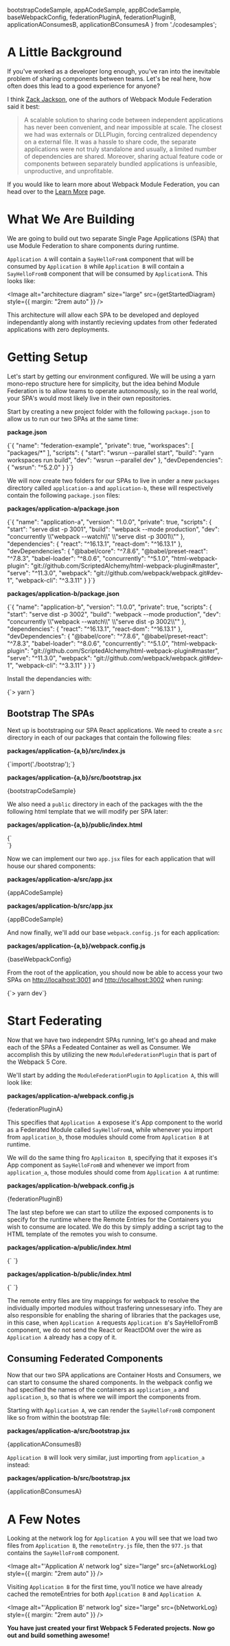 

  bootstrapCodeSample,
  appACodeSample,
  appBCodeSample,
  baseWebpackConfig,
  federationPluginA,
  federationPluginB,
  applicationAConsumesB,
  applicationBConsumesA
} from './codesamples';

# A Little Background

If you've worked as a developer long enough, you've ran into the inevitable problem of sharing components between teams. Let's be real here, how often does this lead to a good experience for anyone?

I think [Zack Jackson](https://indepth.dev/webpack-5-module-federation-a-game-changer-in-javascript-architecture/), one of the authors of Webpack Module Federation said it best:

> A scalable solution to sharing code between independent applications has never been convenient, and near impossible at scale. The closest we had was externals or DLLPlugin, forcing centralized dependency on a external file. It was a hassle to share code, the separate applications were not truly standalone and usually, a limited number of dependencies are shared. Moreover, sharing actual feature code or components between separately bundled applications is unfeasible, unproductive, and unprofitable.

If you would like to learn more about Webpack Module Federation, you can head over to the [Learn More](/learn-more) page.


# What We Are Building

We are going to build out two separate Single Page Applications (SPA) that use Module Federation to share components during runtime.

`Application A` will contain a `SayHelloFromA` component that will be consumed by `Application B` while `Application B` will contain a `SayHelloFromB` component that will be consumed by `ApplicationA`. This looks like:

<Image alt="architecture diagram" size="large" src={getStartedDiagram} style={{ margin: "2rem auto" }} />

This architecture will allow each SPA to be developed and deployed independantly along with instantly recieving updates from other federated applications with zero deployments.

# Getting Setup

Let's start by getting our environment configured. We will be using a yarn mono-repo structure here for simplicity, but the idea behind Module Federation is to allow teams to operate autonomously, so in the real world, your SPA's would most likely live in their own repositories.

Start by creating a new project folder with the following `package.json` to allow us to run our two SPAs at the same time:

**package.json**

<SyntaxHighlighter language="json" style={ghcolors}>
  {`{
  "name": "federation-example",
  "private": true,
  "workspaces": [
    "packages/*"
  ],
  "scripts": {
    "start": "wsrun --parallel start",
    "build": "yarn workspaces run build",
    "dev": "wsrun --parallel dev"
  },
  "devDependencies": {
    "wsrun": "^5.2.0"
  }
}`}
</SyntaxHighlighter>

We will now create two folders for our SPAs to live in under a new `packages` directory called `application-a` and `application-b`, these will respectively contain the following `package.json` files:

**packages/application-a/package.json**

<SyntaxHighlighter language="json" style={ghcolors}>
  {`{
  "name": "application-a",
  "version": "1.0.0",
  "private": true,
  "scripts": {
    "start": "serve dist -p 3001",
    "build": "webpack --mode production",
    "dev": "concurrently \\"webpack --watch\\" \\"serve dist -p 3001\\""
  },
  "dependencies": {
    "react": "^16.13.1",
    "react-dom": "^16.13.1"
  },
  "devDependencies": {
    "@babel/core": "^7.8.6",
    "@babel/preset-react": "^7.8.3",
    "babel-loader": "^8.0.6",
    "concurrently": "^5.1.0",
    "html-webpack-plugin": "git://github.com/ScriptedAlchemy/html-webpack-plugin#master",
    "serve": "^11.3.0",
    "webpack": "git://github.com/webpack/webpack.git#dev-1",
    "webpack-cli": "^3.3.11"
  }
}`}
</SyntaxHighlighter>

**packages/application-b/package.json**

<SyntaxHighlighter language="json" style={ghcolors}>
  {`{
  "name": "application-b",
  "version": "1.0.0",
  "private": true,
  "scripts": {
    "start": "serve dist -p 3002",
    "build": "webpack --mode production",
    "dev": "concurrently \\"webpack --watch\\" \\"serve dist -p 3002\\""
  },
  "dependencies": {
    "react": "^16.13.1",
    "react-dom": "^16.13.1"
  },
  "devDependencies": {
    "@babel/core": "^7.8.6",
    "@babel/preset-react": "^7.8.3",
    "babel-loader": "^8.0.6",
    "concurrently": "^5.1.0",
    "html-webpack-plugin": "git://github.com/ScriptedAlchemy/html-webpack-plugin#master",
    "serve": "^11.3.0",
    "webpack": "git://github.com/webpack/webpack.git#dev-1",
    "webpack-cli": "^3.3.11"
  }
}`}
</SyntaxHighlighter>

Install the dependancies with:

<SyntaxHighlighter language="bash" style={ghcolors}>
  {`> yarn`}
</SyntaxHighlighter>

## Bootstrap The SPAs

Next up is bootstraping our SPA React applications. We need to create a `src` directory in each of our packages that contain the following files:

**packages/application-{a,b}/src/index.js**

<SyntaxHighlighter language="javascript" style={ghcolors}>
  {`import('./bootstrap');`}
</SyntaxHighlighter>

**packages/application-{a,b}/src/bootstrap.jsx**

<SyntaxHighlighter language="javascript" style={ghcolors}>
  {bootstrapCodeSample}
</SyntaxHighlighter>

We also need a `public` directory in each of the packages with the the following html template that we will modify per SPA later:

**packages/application-{a,b}/public/index.html**

<SyntaxHighlighter language="html" style={ghcolors}>
  {`<!DOCTYPE html>
<html lang="en">
  <head>
  </head>
  <body>
    <div id="root"></div>
  </body>
</html>
`}
</SyntaxHighlighter>

Now we can implement our two `app.jsx` files for each application that will house our shared components:

**packages/application-a/src/app.jsx**

<SyntaxHighlighter language="javascript" style={ghcolors}>
  {appACodeSample}
</SyntaxHighlighter>

**packages/application-b/src/app.jsx**

<SyntaxHighlighter language="javascript" style={ghcolors}>
  {appBCodeSample}
</SyntaxHighlighter>

And now finally, we'll add our base `webpack.config.js` for each application:

**packages/application-{a,b}/webpack.config.js**

<SyntaxHighlighter language="javascript" style={ghcolors}>
  {baseWebpackConfig}
</SyntaxHighlighter>

From the root of the application, you should now be able to access your two SPAs on [http://localhost:3001](http://localhost:3001) and [http://localhost:3002](http://localhost:3002) when runing:

<SyntaxHighlighter language="bash" style={ghcolors}>
  {`> yarn dev`}
</SyntaxHighlighter>

# Start Federating

Now that we have two independnt SPAs running, let's go ahead and make each of the SPAs a Fedeated Container as well as Consumer. We accomplish this by utilizing the new `ModuleFederationPlugin` that is part of the Webpack 5 Core.

We'll start by adding the `ModuleFederationPlugin` to `Application A`, this will look like:

**packages/application-a/webpack.config.js**

<SyntaxHighlighter language="javascript" style={ghcolors}>
  {federationPluginA}
</SyntaxHighlighter>

This specifies that `Application A` exposese it's App component to the world as a Federated Module called `SayHelloFromA`, while whenever you import from `application_b`, those modules should come from `Application B` at runtime.

We will do the same thing fro `Applicaiton B`, specifying that it exposes it's App component as `SayHelloFromB` and whenever we import from `application_a`, those modules should come from `Application A` at runtime:

**packages/application-b/webpack.config.js**

<SyntaxHighlighter language="javascript" style={ghcolors}>
  {federationPluginB}
</SyntaxHighlighter>

The last step before we can start to utilize the exposed components is to specify for the runtime where the Remote Entries for the Containers you wish to consume are located. We do this by simply adding a script tag to the HTML template of the remotes you wish to consume.

**packages/application-a/public/index.html**

<SyntaxHighlighter language="html" style={ghcolors}>
  {`<head>
  <!-- The remote entry for Application B -->
  <script src="http://localhost:3002/remoteEntry.js"></script>    
</head>`}
</SyntaxHighlighter>

**packages/application-b/public/index.html**

<SyntaxHighlighter language="html" style={ghcolors}>
  {`<head>
  <!-- The remote entry for Application A -->
  <script src="http://localhost:3001/remoteEntry.js"></script>    
</head>`}
</SyntaxHighlighter>

The remote entry files are tiny mappings for webpack to resolve the individually imported modules without trasfering unnessesary info. They are also responsible for enabling the sharing of libraries that the packages use, in this case, when `Application A` requests `Application B`'s SayHelloFromB component, we do not send the React or ReactDOM over the wire as `Application A` already has a copy of it.

## Consuming Federated Components

Now that our two SPA applications are Container Hosts and Consumers, we can start to consume the shared components. In the webpack config we had specified the names of the containers as `application_a` and `application_b`, so that is where we will import the components from.

Starting with `Application A`, we can render the `SayHelloFromB` component like so from within the bootstrap file:

**packages/application-a/src/bootstrap.jsx**

<SyntaxHighlighter language="javascript" style={ghcolors}>
  {applicationAConsumesB}
</SyntaxHighlighter>

`Application B` will look very similar, just importing from `application_a` instead:

**packages/application-b/src/bootstrap.jsx**

<SyntaxHighlighter language="javascript" style={ghcolors}>
  {applicationBConsumesA}
</SyntaxHighlighter>

# A Few Notes

Looking at the network log for `Application A` you will see that we load two files from `Application B`, the `remoteEntry.js` file, then the `977.js` that contains the `SayHelloFromB` component.

<Image alt="'Application A' network log" size="large" src={aNetworkLog} style={{ margin: "2rem auto" }} />

Visiting `Application B` for the first time, you'll notice we have already cached the remoteEntries for both `Application B` and `Application A`.

<Image alt="'Application B' network log" size="large" src={bNetworkLog} style={{ margin: "2rem auto" }} />

**You have just created your first Webpack 5 Federated projects. Now go out and build something awesome!**
